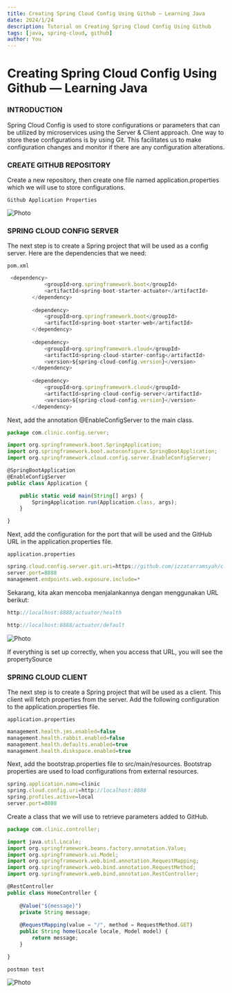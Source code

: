 ```yaml
---
title: Creating Spring Cloud Config Using Github — Learning Java
date: 2024/1/24
description: Tutorial on Creating Spring Cloud Config Using Github
tags: [java, spring-cloud, github]
author: You
---
```



# Creating Spring Cloud Config Using Github — Learning Java

### INTRODUCTION

Spring Cloud Config is used to store configurations or parameters that can be utilized by microservices using the Server & Client approach. One way to store these configurations is by using Git. This facilitates us to make configuration changes and monitor if there are any configuration alterations.

### CREATE GITHUB REPOSITORY

Create a new repository, then create one file named application.properties which we will use to store configurations.

`Github Application Properties`

<Image
  src="/images/post21_img1.webp"
  alt="Photo"
  width={1125}
  height={750}
  priority
  className="next-image"
/>

### SPRING CLOUD CONFIG SERVER

The next step is to create a Spring project that will be used as a config server. Here are the dependencies that we need:

`pom.xml`

```js
 <dependency>
            <groupId>org.springframework.boot</groupId>
            <artifactId>spring-boot-starter-actuator</artifactId>
        </dependency>
        
        <dependency>
            <groupId>org.springframework.boot</groupId>
            <artifactId>spring-boot-starter-web</artifactId>
        </dependency>
           
        <dependency>
            <groupId>org.springframework.cloud</groupId>
            <artifactId>spring-cloud-starter-config</artifactId>
            <version>${spring-cloud-config.version}</version>
        </dependency>
        
        <dependency>
            <groupId>org.springframework.cloud</groupId>
            <artifactId>spring-cloud-config-server</artifactId>
            <version>${spring-cloud-config.version}</version>
        </dependency>
```

Next, add the annotation @EnableConfigServer to the main class.

```js
package com.clinic.config.server;

import org.springframework.boot.SpringApplication;
import org.springframework.boot.autoconfigure.SpringBootApplication;
import org.springframework.cloud.config.server.EnableConfigServer;

@SpringBootApplication
@EnableConfigServer
public class Application {

	public static void main(String[] args) {
		SpringApplication.run(Application.class, args);
	}

}
```

Next, add the configuration for the port that will be used and the GitHub URL in the application.properties file.

`application.properties`

```js
spring.cloud.config.server.git.uri=https://github.com/izzatarramsyah/clinic-config-server
server.port=8888
management.endpoints.web.exposure.include=*
```

Sekarang, kita akan mencoba menjalankannya dengan menggunakan URL berikut:

```js
http://localhost:8888/actuator/health
```

```js
http://localhost:8888/actuator/default
```

<Image
  src="/images/post21_img2.webp"
  alt="Photo"
  width={1125}
  height={750}
  priority
  className="next-image"
/>

If everything is set up correctly, when you access that URL, you will see the propertySource

### SPRING CLOUD CLIENT

The next step is to create a Spring project that will be used as a client. This client will fetch properties from the server. Add the following configuration to the application.properties file.

`application.properties`

```js
management.health.jms.enabled=false
management.health.rabbit.enabled=false
management.health.defaults.enabled=true
management.health.diskspace.enabled=true
```

Next, add the bootstrap.properties file to src/main/resources. Bootstrap properties are used to load configurations from external resources.

```js
spring.application.name=clinic
spring.cloud.config.uri=http://localhost:8888
spring.profiles.active=local
server.port=8080
```

Create a class that we will use to retrieve parameters added to GitHub.

```js
package com.clinic.controller;

import java.util.Locale;
import org.springframework.beans.factory.annotation.Value;
import org.springframework.ui.Model;
import org.springframework.web.bind.annotation.RequestMapping;
import org.springframework.web.bind.annotation.RequestMethod;
import org.springframework.web.bind.annotation.RestController;

@RestController
public class HomeController {
	
	@Value("${message}")
	private String message;
	
	@RequestMapping(value = "/", method = RequestMethod.GET)
	public String home(Locale locale, Model model) {
		return message;
	}

}
```

`postman test`

<Image
  src="/images/post21_img3.webp"
  alt="Photo"
  width={1125}
  height={750}
  priority
  className="next-image"
/>


